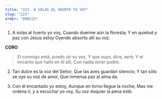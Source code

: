 ```yaml
---
title: "223. A SOLAS AL HUERTO YO VOY"
slug: "223"
order: "000223"
---
```


1. A solas al huerto yo voy, Cuando duerme aún la floresta;
Y en quietud y paz con Jesús estoy Oyendo absorto allí su voz.

**CORO**
> El conmigo está, puedo oír su voz, Y que suyo, dice, seré;
Y el encanto que hallo en él allí, Con nadie tener podré.

2. Tan dulce es la voz del Señor, Que las aves guardan silencio;
Y tan sólo se oye su voz de amor, Que inmensa paz al alma da.

3. Con él encantado yo estoy, Aunque en torno llegue la noche;
Mas me ordena ir, y a escuchar yo voy, Su voz doquier la pena esté.